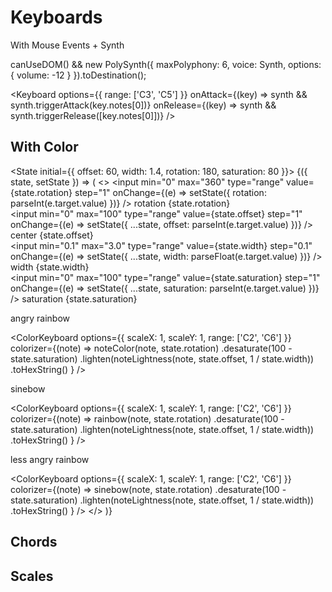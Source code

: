 
# Keyboards

With Mouse Events + Synth


  canUseDOM() && new PolySynth({ maxPolyphony: 6, voice: Synth, options: { volume: -12 } }).toDestination();

<Keyboard
  options={{ range: ['C3', 'C5'] }}
  onAttack={(key) => synth && synth.triggerAttack(key.notes[0])}
  onRelease={(key) => synth && synth.triggerRelease([key.notes[0]])}
/>

## With Color


<State initial={{ offset: 60, width: 1.4, rotation: 180, saturation: 80 }}>
  {({ state, setState }) => (
    <>
      <label>
        <input
          min="0"
          max="360"
          type="range"
          value={state.rotation}
          step="1"
          onChange={(e) => setState({ rotation: parseInt(e.target.value) })}
        />
        rotation {state.rotation}
      </label>
      <br />
      <label>
        <input
          min="0"
          max="100"
          type="range"
          value={state.offset}
          step="1"
          onChange={(e) => setState({ ...state, offset: parseInt(e.target.value) })}
        />
        center {state.offset}
      </label>
      <br />
      <label>
        <input
          min="0.1"
          max="3.0"
          type="range"
          value={state.width}
          step="0.1"
          onChange={(e) => setState({ ...state, width: parseFloat(e.target.value) })}
        />
        width {state.width}
      </label>
      <br />
      <label>
        <input
          min="0"
          max="100"
          type="range"
          value={state.saturation}
          step="1"
          onChange={(e) => setState({ ...state, saturation: parseInt(e.target.value) })}
        />
        saturation {state.saturation}
      </label>
      <br />
      <p>angry rainbow</p>
      <ColorKeyboard
        options={{ scaleX: 1, scaleY: 1, range: ['C2', 'C6'] }}
        colorizer={(note) =>
          noteColor(note, state.rotation)
            .desaturate(100 - state.saturation)
            .lighten(noteLightness(note, state.offset, 1 / state.width))
            .toHexString()
        }
      />
      <p>sinebow</p>
      <ColorKeyboard
        options={{ scaleX: 1, scaleY: 1, range: ['C2', 'C6'] }}
        colorizer={(note) =>
          rainbow(note, state.rotation)
            .desaturate(100 - state.saturation)
            .lighten(noteLightness(note, state.offset, 1 / state.width))
            .toHexString()
        }
      />
      <p>less angry rainbow</p>
      <ColorKeyboard
        options={{ scaleX: 1, scaleY: 1, range: ['C2', 'C6'] }}
        colorizer={(note) =>
          sinebow(note, state.rotation)
            .desaturate(100 - state.saturation)
            .lighten(noteLightness(note, state.offset, 1 / state.width))
            .toHexString()
        }
      />
    </>
  )}
</State>

## Chords

<ChordDisplay />

## Scales

<ScaleDisplay />
